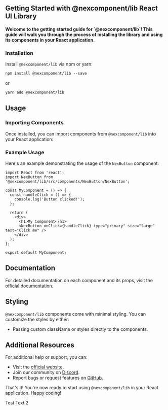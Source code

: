 ## Getting Started with @nexcomponent/lib React UI Library

#### &#xA;Welcome to the getting started guide for \`@nexcomponent/lib\`! This guide will walk you through the process of installing the library and using its components in your React application.&#xA;

### Installation

Install `@nexcomponent/lib` via npm or yarn:

```txt
npm install @nexcomponent/lib --save
```

or

```txt
yarn add @nexcomponent/lib
```

## Usage

### Importing Components

Once installed, you can import components from `@nexcomponent/lib` into your React application:

### Example Usage

Here's an example demonstrating the usage of the `NexButton` component:

```tsx
import React from 'react';
import NexButton from '@nexcomponent/lib/src/components/NexButton/NexButton';

const MyComponent = () => {
  const handleClick = () => {
    console.log('Button clicked!');
  };

  return (
    <div>
      <h1>My Component</h1>
      <NexButton onClick={handleClick} type="primary" size="large" text="Click me" />
    </div>
  );
};

export default MyComponent;
```

## Documentation

For detailed documentation on each component and its props, visit the [official documentation](https://nexcomponent-docs.com/).

## Styling

`@nexcomponent/lib` components come with minimal styling. You can customize the styles by either:

* Passing custom className or styles directly to the components.

## Additional Resources

For additional help or support, you can:

* Visit the [official website](https://nexcomponent.com/).
* Join our community on [Discord]().
* Report bugs or request features on [GitHub](https://github.com/nexcomponent/lib/issues).

That's it! You're now ready to start using `@nexcomponent/lib` in your React application. Happy coding!

Test Text 2